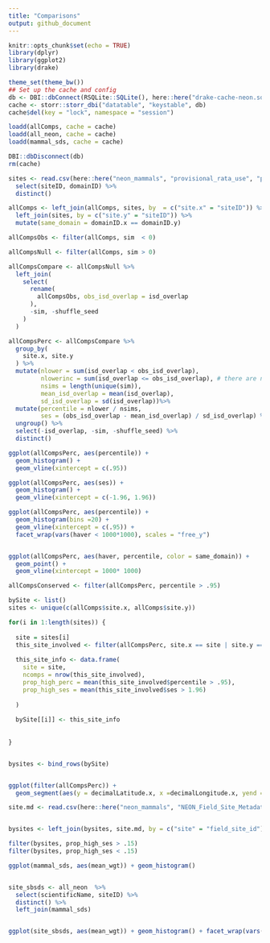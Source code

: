 ```yaml
---
title: "Comparisons"
output: github_document
---
```


```r
knitr::opts_chunk$set(echo = TRUE)
library(dplyr)
library(ggplot2)
library(drake)

theme_set(theme_bw())
## Set up the cache and config
db <- DBI::dbConnect(RSQLite::SQLite(), here::here("drake-cache-neon.sqlite"))
cache <- storr::storr_dbi("datatable", "keystable", db)
cache$del(key = "lock", namespace = "session")

loadd(allComps, cache = cache)
loadd(all_neon, cache = cache)
loadd(mammal_sds, cache = cache)

DBI::dbDisconnect(db)
rm(cache)

sites <- read.csv(here::here("neon_mammals", "provisional_rata_use", "provisional_processed_rata.csv")) %>%
  select(siteID, domainID) %>%
  distinct()

allComps <- left_join(allComps, sites, by  = c("site.x" = "siteID")) %>%
  left_join(sites, by = c("site.y" = "siteID")) %>%
  mutate(same_domain = domainID.x == domainID.y)

```

```r

allCompsObs <- filter(allComps, sim  < 0)

allCompsNull <- filter(allComps, sim > 0)

allCompsCompare <- allCompsNull %>%
  left_join(
    select(
      rename(
        allCompsObs, obs_isd_overlap = isd_overlap
      ),
      -sim, -shuffle_seed
    )
  )

allCompsPerc <- allCompsCompare %>%
  group_by(
    site.x, site.y
  ) %>%
  mutate(nlower = sum(isd_overlap < obs_isd_overlap),
         nlowerinc = sum(isd_overlap <= obs_isd_overlap), # there are no ties so far
         nsims = length(unique(sim)),
         mean_isd_overlap = mean(isd_overlap),
         sd_isd_overlap = sd(isd_overlap))%>%
  mutate(percentile = nlower / nsims,
         ses = (obs_isd_overlap - mean_isd_overlap) / sd_isd_overlap) %>%
  ungroup() %>%
  select(-isd_overlap, -sim, -shuffle_seed) %>%
  distinct()

ggplot(allCompsPerc, aes(percentile)) +
  geom_histogram() +
  geom_vline(xintercept = c(.95)) 

ggplot(allCompsPerc, aes(ses)) +
  geom_histogram() +
  geom_vline(xintercept = c(-1.96, 1.96)) 

ggplot(allCompsPerc, aes(percentile)) +
  geom_histogram(bins =20) +
  geom_vline(xintercept = c(.95)) +
  facet_wrap(vars(haver < 1000*1000), scales = "free_y")


ggplot(allCompsPerc, aes(haver, percentile, color = same_domain)) +
  geom_point() +
  geom_vline(xintercept = 1000* 1000)
```


```r

allCompsConserved <- filter(allCompsPerc, percentile > .95)

```


```r

bySite <- list()
sites <- unique(c(allComps$site.x, allComps$site.y))

for(i in 1:length(sites)) {
  
  site = sites[i]
  this_site_involved <- filter(allCompsPerc, site.x == site | site.y == site )
  
  this_site_info <- data.frame(
    site = site,
    ncomps = nrow(this_site_involved),
    prop_high_perc = mean(this_site_involved$percentile > .95),
    prop_high_ses = mean(this_site_involved$ses > 1.96)
    
  ) 
  
  bySite[[i]] <- this_site_info
  
  
}


bysites <- bind_rows(bySite)


ggplot(filter(allCompsPerc)) +
  geom_segment(aes(y = decimalLatitude.x, x =decimalLongitude.x, yend = decimalLatitude.y, xend = decimalLongitude.y, color = percentile >.95)) +  geom_label(aes(y = decimalLatitude.x, x = decimalLongitude.x, label = site.x)) + geom_label(aes(y = decimalLatitude.y, x=decimalLongitude.y, label = site.y))

site.md <- read.csv(here::here("neon_mammals", "NEON_Field_Site_Metadata_20210226_0.csv"))


bysites <- left_join(bysites, site.md, by = c("site" = "field_site_id"))

filter(bysites, prop_high_ses > .15)
filter(bysites, prop_high_ses < .15)

```

```r


ggplot(mammal_sds, aes(mean_wgt)) + geom_histogram()


site_sbsds <- all_neon  %>%
  select(scientificName, siteID) %>%
  distinct() %>%
  left_join(mammal_sds)


ggplot(site_sbsds, aes(mean_wgt)) + geom_histogram() + facet_wrap(vars(siteID), scales = "free_y")


```
